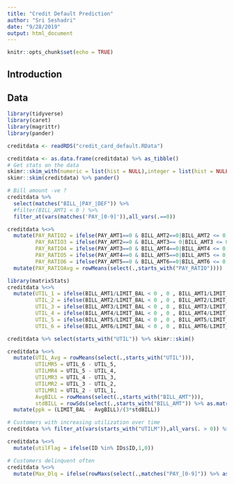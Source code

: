 ```yaml
---
title: "Credit Default Prediction"
author: "Sri Seshadri"
date: "9/28/2019"
output: html_document
---
```


```r
knitr::opts_chunk$set(echo = TRUE)
```

## Introduction

## Data

```r
library(tidyverse)
library(caret)
library(magrittr)
library(pander)

creditdata <- readRDS("credit_card_default.RData")

creditdata <- as.data.frame(creditdata) %>% as_tibble()
# Get stats on the data
skimr::skim_with(numeric = list(hist = NULL),integer = list(hist = NULL))
skimr::skim(creditdata) %>% pander()

```

```r
# Bill amount -ve ? 
creditdata %>% 
  select(matches("BILL_|PAY_|DEF")) %>% 
  #filter(BILL_AMT1 < 0 ) %>% 
  filter_at(vars(matches('PAY_[0-9]')),all_vars(.==0))

```


```r
creditdata %<>% 
  mutate(PAY_RATIO2 = ifelse(PAY_AMT1==0 & BILL_AMT2==0|BILL_AMT2 <= 0,1,PAY_AMT1/BILL_AMT2),
         PAY_RATIO3 = ifelse(PAY_AMT2==0 & BILL_AMT3== 0|BILL_AMT3 <= 0,1,PAY_AMT2/BILL_AMT3),
         PAY_RATIO4 = ifelse(PAY_AMT3==0 & BILL_AMT4==0|BILL_AMT4 <= 0,1,PAY_AMT3/BILL_AMT4),
         PAY_RATIO5 = ifelse(PAY_AMT4==0 & BILL_AMT5==0|BILL_AMT5 <= 0,1,PAY_AMT4/BILL_AMT5),
         PAY_RATIO6 = ifelse(PAY_AMT5==0 & BILL_AMT6==0|BILL_AMT6 <= 0,1,PAY_AMT5/BILL_AMT6)) %>% 
  mutate(PAY_RATIOAvg = rowMeans(select(.,starts_with("PAY_RATIO"))))


```


```r
library(matrixStats)
creditdata %<>% 
  mutate(UTIL_1 = ifelse(BILL_AMT1/LIMIT_BAL < 0 , 0 , BILL_AMT1/LIMIT_BAL),
         UTIL_2 = ifelse(BILL_AMT2/LIMIT_BAL < 0 , 0 , BILL_AMT2/LIMIT_BAL),
         UTIL_3 = ifelse(BILL_AMT3/LIMIT_BAL < 0 , 0 , BILL_AMT3/LIMIT_BAL),
         UTIL_4 = ifelse(BILL_AMT4/LIMIT_BAL < 0 , 0 , BILL_AMT4/LIMIT_BAL),
         UTIL_5 = ifelse(BILL_AMT5/LIMIT_BAL < 0 , 0 , BILL_AMT5/LIMIT_BAL),
         UTIL_6 = ifelse(BILL_AMT6/LIMIT_BAL < 0 , 0 , BILL_AMT6/LIMIT_BAL))
```

```r
creditdata %>% select(starts_with("UTIL")) %>% skimr::skim()
```

```r
creditdata %<>% 
  mutate(UTIL_Avg = rowMeans(select(.,starts_with("UTIL"))),
         UTILMR5 = UTIL_6 - UTIL_5,
         UTILMR4 = UTIL_5 - UTIL_4,
         UTILMR3 = UTIL_4 - UTIL_3,
         UTILMR2 = UTIL_3 - UTIL_2,
         UTILMR1 = UTIL_2 - UTIL_1,
         AvgBILL = rowMeans(select(.,starts_with("BILL_AMT"))),
         stdBILL = rowSds(select(.,starts_with("BILL_AMT")) %>% as.matrix())) %>% 
  mutate(ppk = (LIMIT_BAL - AvgBILL)/(3*stdBILL))

# Customers with increasing utilization over time
creditdata %>% filter_at(vars(starts_with("UTILM")),all_vars(. > 0)) %>% select(ID) ->IDs

creditdata %<>% 
  mutate(utilFlag = ifelse(ID %in% IDs$ID,1,0))

# Customers delinquent often
creditdata %<>%
  mutate(Max_Dlq = ifelse(rowMaxs(select(.,matches("PAY_[0-9]")) %>% as.matrix()) < 0,0,rowMaxs(select(.,matches("PAY_[0-9]")) %>% as.matrix()) ))


  
```

